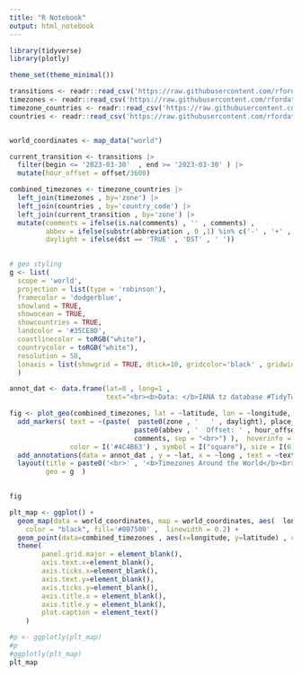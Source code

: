 ```yaml
---
title: "R Notebook"
output: html_notebook
---
```



```r
library(tidyverse)
library(plotly)

theme_set(theme_minimal())

```




```r

transitions <- readr::read_csv('https://raw.githubusercontent.com/rfordatascience/tidytuesday/master/data/2023/2023-03-28/transitions.csv')
timezones <- readr::read_csv('https://raw.githubusercontent.com/rfordatascience/tidytuesday/master/data/2023/2023-03-28/timezones.csv')
timezone_countries <- readr::read_csv('https://raw.githubusercontent.com/rfordatascience/tidytuesday/master/data/2023/2023-03-28/timezone_countries.csv')
countries <- readr::read_csv('https://raw.githubusercontent.com/rfordatascience/tidytuesday/master/data/2023/2023-03-28/countries.csv')


world_coordinates <- map_data("world")
```



```r
current_transition <- transitions |>
  filter(begin <= '2023-03-30'  , end >= '2023-03-30' ) |>
  mutate(hour_offset = offset/3600) 
```


```r
combined_timezones <- timezone_countries |>
  left_join(timezones , by='zone') |>
  left_join(countries , by='country_code') |>
  left_join(current_transition , by='zone') |>
  mutate(comments = ifelse(is.na(comments) , '' , comments) , 
         abbev = ifelse(substr(abbreviation , 0 ,1) %in% c('-' , '+' , '0') , '' , abbreviation ) , 
         daylight = ifelse(dst == 'TRUE' , 'DST' , ' '))
  
```





```r
# geo styling
g <- list(
  scope = 'world',
  projection = list(type = 'robinson'),
  framecolor = 'dodgerblue',
  showland = TRUE,
  showocean = TRUE,
  showcountries = TRUE,
  landcolor = '#35CE8D',
  coastlinecolor = toRGB("white"),
  countrycolor = toRGB("white"),
  resolution = 50,
  lonaxis = list(showgrid = TRUE, dtick=10, gridcolor='black' , gridwidth=0.25)
  )

annot_dat <- data.frame(lat=0 , long=1 , 
                        text="<br><b>Data: </b>IANA tz database #TidyTuesday  <b>Map: </b>Nat Rivera @Itsnatrivera")

fig <- plot_geo(combined_timezones, lat = ~latitude, lon = ~longitude,  width = 900, height = 550) |> 
  add_markers( text = ~(paste(  paste0(zone , '   ' , daylight), place_name, 
                               paste0(abbev , '  Offset: ' , hour_offset) ,  
                               comments, sep = "<br>") ),  hoverinfo = "text" ,
               color = I('#4C4B63') , symbol = I("square"), size = I(6)  ) |> 
  add_annotations(data = annot_dat , y = ~lat, x = ~long , text = ~text , inherit = FALSE , showarrow = FALSE) |>
  layout(title = paste0('<br>' , '<b>Timezones Around the World</b><br>' , 'Markers are at Principal Locations'), 
         geo = g  )

 
fig
```







```r
plt_map <- ggplot() +
  geom_map(data = world_coordinates, map = world_coordinates, aes(  long, lat, map_id = region ),
	color = "black", fill='#007500' ,  linewidth = 0.2) +
  geom_point(data=combined_timezones , aes(x=longitude, y=latitude) , color='dodgerblue' , show.legend = FALSE) +
  theme(
        panel.grid.major = element_blank(),
        axis.text.x=element_blank(),
        axis.ticks.x=element_blank(),
        axis.text.y=element_blank(),
        axis.ticks.y=element_blank(),
        axis.title.x = element_blank(),
        axis.title.y = element_blank(),
        plot.caption = element_text()
    )

#p <- ggplotly(plt_map)
#p
#ggplotly(plt_map)
plt_map
```















